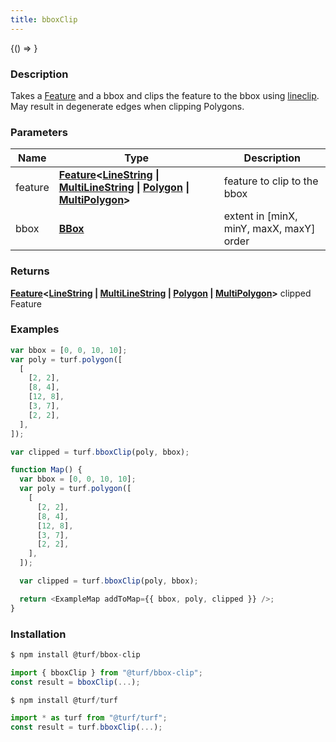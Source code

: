 ```yaml
---
title: bboxClip
---
```



<!-- Expose turf as global var for experimenting in the browser console -->

<BrowserOnly>{() => <WindowTurfGlobal turf={turf} />}</BrowserOnly>

### Description

Takes a [Feature](https://tools.ietf.org/html/rfc7946#section-3.2) and a bbox and clips the feature to the bbox using
[lineclip](https://github.com/mapbox/lineclip).
May result in degenerate edges when clipping Polygons.

### Parameters

| Name    | Type                                                                                                                                                                                                                                                                                                                                           | Description                              |
| ------- | ---------------------------------------------------------------------------------------------------------------------------------------------------------------------------------------------------------------------------------------------------------------------------------------------------------------------------------------------- | ---------------------------------------- |
| feature | **[Feature](https://tools.ietf.org/html/rfc7946#section-3.2)\<[LineString](https://tools.ietf.org/html/rfc7946#section-3.1.4) \| [MultiLineString](https://tools.ietf.org/html/rfc7946#section-3.1.5) \| [Polygon](https://tools.ietf.org/html/rfc7946#section-3.1.6) \| [MultiPolygon](https://tools.ietf.org/html/rfc7946#section-3.1.7)\>** | feature to clip to the bbox              |
| bbox    | **[BBox](https://tools.ietf.org/html/rfc7946#section-5)**                                                                                                                                                                                                                                                                                      | extent in [minX, minY, maxX, maxY] order |

### Returns

**[Feature](https://tools.ietf.org/html/rfc7946#section-3.2)\<[LineString](https://tools.ietf.org/html/rfc7946#section-3.1.4) \| [MultiLineString](https://tools.ietf.org/html/rfc7946#section-3.1.5) \| [Polygon](https://tools.ietf.org/html/rfc7946#section-3.1.6) \| [MultiPolygon](https://tools.ietf.org/html/rfc7946#section-3.1.7)\>** clipped Feature

### Examples

```javascript
var bbox = [0, 0, 10, 10];
var poly = turf.polygon([
  [
    [2, 2],
    [8, 4],
    [12, 8],
    [3, 7],
    [2, 2],
  ],
]);

var clipped = turf.bboxClip(poly, bbox);
```

```javascript live
function Map() {
  var bbox = [0, 0, 10, 10];
  var poly = turf.polygon([
    [
      [2, 2],
      [8, 4],
      [12, 8],
      [3, 7],
      [2, 2],
    ],
  ]);

  var clipped = turf.bboxClip(poly, bbox);

  return <ExampleMap addToMap={{ bbox, poly, clipped }} />;
}
```

### Installation

```javascript
$ npm install @turf/bbox-clip

import { bboxClip } from "@turf/bbox-clip";
const result = bboxClip(...);
```

```javascript
$ npm install @turf/turf

import * as turf from "@turf/turf";
const result = turf.bboxClip(...);
```
